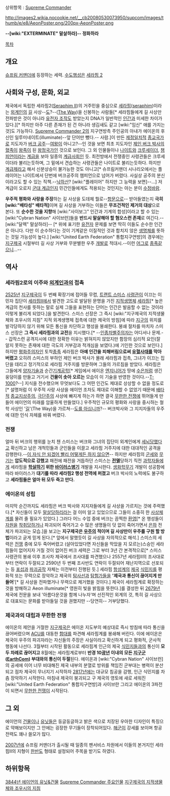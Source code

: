 상위항목 : [[Supreme Commander]]

http://images2.wikia.nocookie.net/__cb20080530073950/supcom/images/thumb/e/e8/AeonPoster.png/200px-AeonPoster.png

'''--[wiki:"EXTERMINATE" 말살하라]-- 정화하라'''

[[목차]]

== 개요 ==
[[슈프림 커맨더]]에 등장하는 세력. [[수도]][[행성]]은 [[세라핌 2]]

== 사회와 구성, 문화, 외교 ==

제국에서 독립한 세라핌2([[Seraphim II]])의 거주민을 중심으로 [[세라핌]]([[seraphim]])이라는 [[외계인]]의 [[길]] 사상--[[도]]?--([[The Way]])을 신봉하는 사람들[* 세라핌들에게 길 사상만 전파받은 것이 아니라 [[유전자 조작]]도 받았는지 DNA가 일반적인 [[인간]]과 미세한 차이가 있다.][* 하지만 아주 다른 존재가 된 건 아니라 생김새도 같고 [wiki:"임신" 애를 가지는 것]도 가능하다. [[Supreme Commander 2]]의 지구연방측 주인공의 아내가 에이온의 후신인 일루미네이트(illuminate)--앞 단어만 뺐다.-- 사람.]이 만든 [[제정일치]]적 [[종교국가]]로 지도자가 [[버크 공주]]--[[여왕]]이 아니고?--인 것을 보면 최초 지도자인 [[제인 버크 박사]]의 [[혈족]]이 [[왕족]]이 된 [[왕정국가]]인 것으로 보인다. 그 외 인물들이나 [[나이트]]와 [[크루세이더]], [[챔피언]]이라는 [[계급]]을 보아 일종의 [[계급사회]]인 듯. 최전방에서 전쟁중인 사령관들은 크루세이더라 불리는듯하며, 그 밑에서 견습하는 사령관들은 나이트로 불리는듯하다. 하지만 [[계급제]]라고 해서 신분상승이 불가능한 것도 아니고[* 슈프림커맨더 시나리오에서는 플레이어는 나이트에서 단번에 버크공주의 챔피언으로 넘어가 버렸다. 사실상 공주의 분신이라고도 할 수 있는 직책.--[[낙하산]]? [wiki:"플레이어" 하지만 그 능력을 보면]--...] 저 계급이 오로지 [[군사 계급|군대 계급]]인지 민간인들에게도 적용되는 것인지는 아는 분이 [[수정바람]]. 

'''우주적 평화와 사랑을 주장'''하는 길 사상을 도데체 뭘로--[[항문]]으로-- 받아들였는지 '''극히 [wiki:"배타성" 배타적]'''이며 길 사상을 거부하는 이들은 '''무조건적인 제거의 대상'''으로 본다. 또 '''순수한 것을 지향'''해 [wiki:"사이보그" 인간과 기계의 합성]이라고 할 수 있는 [wiki:"Cybran Nation" 사이브런]들을 '''반드시 말살해야 할 혐오스런 존재'''로 여긴다.--[wiki:"달렉" 말살하라]-- [* 위에 표기한 [[유전자]] 문제를 보면 딱히 이들도 순수한 인간은 아니다. 다만 이 순수하다는 것이 기계같은 이질적인 것과 합치지 않은 [[생명체]]를 뜻하는 것일 가능성이 높다.] [wiki:"United Earth Federation" 통합지구연방]의 경우에는 [[지구제국]] 시절부터 길 사상 거부와 무분별한 우주 [[개발]]로 적대시.--이런 [[어그로]] [[종족]]같으니...--

== 역사 ==

=== 세라핌2로의 이주와 [[외계인]]과의 접촉 ===

[[2525년]] [[지구제국]]이 두 번째 확장기에 접어들 무렵, [[트랜트 스미스]] [[사령관]]이 이끄는 이민자 집단이 [[세라핌II]]에서 발견한 고도로 발달된 문명을 가진 [[지적생명체]] [[세라핌]][* 높은 계급의 천사를 뜻하는 말로 실제 그들을 표현하는 단어는 인간은 발음할 수 없는 것이라 이렇게 불리게 되었다.]을 발견한다. 스미스 선장은 그 즉시 [wiki:"지구제국의 지적생물체와 조우시의 지침" 지적 외계생명체 접촉에 대한 제국의 방침]에 따라 [[지구]]의 위치를 발각당하지 않기 위해 모든 통신을 차단하고 행성을 봉쇄한다. 봉쇄 절차를 마치자 스미스 선장은 '''그 즉시 세라핌과의 교전'''을 지시했다.[* --[[인종차별]]주의자는 어디서나 문제.-- 갑작스런 공격지시에 대한 정확한 이유는 밝혀지지 않았지만 함장의 심리적 요인(잘 알지 못하는 존재에 대한 극도의 거부감과 적개심을 보였다.)에 기인한 것으로 보인다.] 하지만 [[평화주의자]]인 토착[[종족]] 세라핌은 '''아예 인간을 피해버림으로써 [[유혈사태]]를 막아버렸고''' 오히려 스미스의 부하인 제인 버크 박사가 몰래 세라핌과 접촉, 그녀가 이끄는 집단을 데리고 정기적으로 세라핌 거주지를 방문하며 그들의 가르침을 받았다. 세라핌은 그들에게 [[양자]]기술과 순간[[기계공학]][* 게임에서 에이온 [[엔지니어]]가 땅에 [[수은]]처럼 생긴 웅덩이를 만들고 거기서 '''건물이 솟아 오르는''' 모습이 이 기술을 반영한 것이다.--[[T-1000]]?--] 지식을 전수했으며 무엇보다도 그 어떤 인간도 제대로 상상할 수 없을 정도로[* 설명처럼 이 우주적 사랑 사상을 에이언 조차도 제대로 이해할 수 없었기 때문에 [[배타적]] [[종교지상주의]], [[극단주의]] 사상에 빠지게 하는가 하면 결국 [[무한한 전쟁]]에 뛰어들게 만들어 에이언의 미래를 암울하게 만들었다.]  우주적인 규모의 평화와 사랑을 중시하는 철학 사상인 '[[길]]'(The Way)을 가르쳐--[[도를 아십니까]]?-- 버크박사와 그 지지자들의 우주에 대한 인식 자체를 바꿔 버렸다. 

=== 전쟁 ===

얼마 뒤 버크의 행위를 눈치 챈 스미스는 버크와 그녀의 집단이 외계인에게 [[세뇌]]당했다고 확신하고 남은 개척민들과 군인들을 이끌고 세라핌 거주지에 대한 대대적인 공격을 감행한다.--[[이 자식 안 되겠어 빨리 어떻게든 하지 않으면]]--  하지만 세라핌의 [[군세]]와 [[무기]]는 '''압도적으로 강했고''' 패전에 패전을 거듭하던 스미스는 '''[[전멸]]'''당하기 직전 [[과학자]]들에게 세라핌을 '''[[학살]]하기 위한 [[바이러스]][[병기]]''' 개발을 지시한다. [[생화학무기]] 개발이 성공함에 따라 바이러스가 '''대기를 따라 세라핌2 행성 전역에 퍼졌고''' 버크 박사의 노력에도 불구하고 '''세라핌들은 얼마 뒤 모두 죽고 만다.''' 

=== 에이온의 성립 ===

마지막 순간까지도 세라핌은 버크 박사와 지지자들에게 길 사상을 가르치는 것에 주력했다.[* 자신들이 모두 [[말살]]당하리라는 걸 이미 알고 있었으므로 그들이 소중히 한 [[사상]]체계를 물려 줄 필요가 있었다.] 그러다 어느 수업 중에 버크는  끔찍한 [[환영]][* 온 행성들이 [[자원]]을 [[착취]]당하거나 파괴되어 죽어가고 수 많은 생명들이 덧 없이 죽어가면서 [[은하]] 전체가 파괴되는 모습.]을 보고는 '''지구제국은 [[우주]]의 적이며 길 사상만이 우주를 구원 할 방법'''이라고 굳게 믿게 된다.[* 앞에서 말했듯이 길 사상을 자의적으로 해석.] 스미스의 세력은 [[전쟁]] 중에 모두 죽어버렸고 (살아있었다면 자신들을 막았을 지 모르는)스승인 세라핌들이 없어지자 거칠 것이 없어진 버크 세력은 그로 부터 3년 간 본격적으로[* 스미스 사령관의 봉쇄 이후 조사차 제국에서 조사대를 파견했으나 2557년 세라핌II의 조사대로부터 연락이 두절되고 2590년 두 번째 조사반도 연락이 두절되어 재난지역으로 선포되는 등 [[포섭]]과 [[파괴공작]] 자체는 이전부터 진행된 듯.] 세라핌 [[항성계]]의 [[제국]] [[식민지]]를 평화적 또는 무력으로 장악하고 제국의 [[탐사선]]과 [[탐험가]]들을 ''''제국과 통신이 끊어지게 만들어''''[* 길 사상을 전파했거나 무력으로 제거했을 것이다.] 제국이 세라핌계로 확장하는 것을 방해하고 Aeon illuminate[* 영원히 빛을 밝힘을 뜻한다.]를 결성한 뒤 [[2679년]] 제국에 전문을 보내 '아름다운것을 함께 나누자'며 선진적인 외계의 것, 특히 길 사상으로 대표되는 문화를 받아들일 것을 권했지만 --당연히-- 거부당했다. 

=== 제국과의 대립과 무한한 전쟁 ===

에이온의 제안을 거절한 [[지구제국]]은 에이온 지도부의 예상대로 즉시 방침에 따라 통신을 끊어버렸으며 [[ACU]]를 대동한 [[함대]]를 파견해 세라핌계를 봉쇄해 버린다. 이에 에이온은 제국이 우주의 파괴자라는 자신들의 주장은 사실이라고 확신하게 되고 평화적, 군사적 행동에 나선다. 3월부터 시작된 활동으로 세라핌계 인근의 제국 [[식민지]]들과의 통신이 '''모두 차례로 끊어지고''' 8월에는 세라핌계로부터 '''반경 10[[광년]] 이내의 모든 [[지구군]]([[EarthCom]]) 부대와의 통신이 두절'''된다. 에이온과 [wiki:"Cybran Nation" 사이브런]의 공세에 이어 너무 비대해진 제국 내부의 분열로 방위를 책임진 군부대는 병력이 분산되고 점차 제국이 무너지기 시작하자 [[2817년]]에는 대규모 침공을 감행, 인근 식민지를 차츰 장악하기 시작한다. 마침내 제국이 붕괴되고 구 제국의 영토에 새로 세워진 [wiki:"United Earth Federation" 통합지구연방]과 사이브란 그리고 에이온의 3파전이 되면서 [[무한한 전쟁]]이 시작된다.

== 그 외 ==

에이언의 [[건물]]이나 [[유닛]]들은 둥글둥글하고 밝은 색으로 치장된 우아한 디자인이 특징으로 약해보이지만 그 안에는 굉장한 무기들이 장착되어있다. [[해군]]이 강세를 보이며 항공전력도 꽤나 쓸모가 많다.

[[2007]]년에 슈프림 커맨더가 출시될 때 일종의 팬서비스 차원에서 이들의 본거지인 세라핌II의 지형이 [[한반도]] 형태로 설정되어 주목을 받기도 하였다.

== 하위항목 ==

[[3844년 에이언의 유닛&건물]]
[[Supreme Commander 주요인물]]
[[지구제국의 지적생물체와 조우시의 지침]] 





